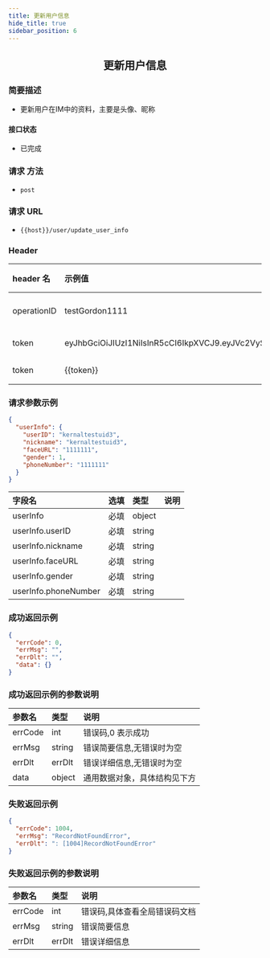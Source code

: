```yaml
---
title: 更新用户信息
hide_title: true
sidebar_position: 6
---
```


<center>

## 更新用户信息

</center>

### 简要描述

- 更新用户在IM中的资料，主要是头像、昵称

#### 接口状态

- 已完成

### 请求 方法

- `post`

### 请求 URL

- `{{host}}/user/update_user_info`

### Header

| header 名   | 示例值                                                                                                                                                                                                      | 选填 | 类型   | 说明                         |
| :---------- | :---------------------------------------------------------------------------------------------------------------------------------------------------------------------------------------------------------- | :--- | ------ | ---------------------------- |
| operationID | testGordon1111                                                                                                                                                                                              | 必填 | string | operationID 用于全局链路追踪 |
| token       | eyJhbGciOiJIUzI1NiIsInR5cCI6IkpXVCJ9.eyJVc2VySUQiOiJvcGVuSU0xMjM0NTYiLCJQbGF0Zm9ybUlEIjoxLCJleHAiOjE2OTU4MjE4MDUsIm5iZiI6MTY4ODA0NTUwNSwiaWF0IjoxNjg4MDQ1ODA1fQ.cY4ecn4qNO59uOkjLiJXSVg57INKOeeXxsNA2ABVFeg | 必填 | string | 管理员或者用户 token         |
| token       | {{token}}                                                                                                                                                                                                   | 必填 | string |                              |

### 请求参数示例

```json
{
  "userInfo": {
    "userID": "kernaltestuid3",
    "nickname": "kernaltestuid3",
    "faceURL": "1111111",
    "gender": 1,
    "phoneNumber": "1111111"
  }
}
```

| 字段名               | 选填 | 类型   | 说明 |
| :------------------- | :--- | :----- | ---- |
| userInfo             | 必填 | object |      |
| userInfo.userID      | 必填 | string |      |
| userInfo.nickname    | 必填 | string |      |
| userInfo.faceURL     | 必填 | string |      |
| userInfo.gender      | 必填 | string |      |
| userInfo.phoneNumber | 必填 | string |      |

### 成功返回示例

```json
{
  "errCode": 0,
  "errMsg": "",
  "errDlt": "",
  "data": {}
}
```

### 成功返回示例的参数说明

| 参数名  | 类型   | 说明                         |
| :------ | :----- | :--------------------------- |
| errCode | int    | 错误码,0 表示成功            |
| errMsg  | string | 错误简要信息,无错误时为空    |
| errDlt  | errDlt | 错误详细信息,无错误时为空    |
| data    | object | 通用数据对象，具体结构见下方 |

### 失败返回示例

```json
{
  "errCode": 1004,
  "errMsg": "RecordNotFoundError",
  "errDlt": ": [1004]RecordNotFoundError"
}
```

### 失败返回示例的参数说明

| 参数名  | 类型   | 说明                          |
| :------ | :----- | :---------------------------- |
| errCode | int    | 错误码,具体查看全局错误码文档 |
| errMsg  | string | 错误简要信息                  |
| errDlt  | errDlt | 错误详细信息                  |
